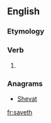 ==English==

===Etymology===
{{suffix|save|eth}}

===Verb===
{{en-verb form}}

# {{en-archaic third-person singular of|save}}

===Anagrams===
* [[Shevat#English|Shevat]]

[[fr:saveth]]